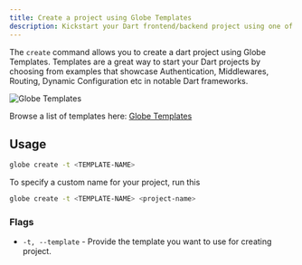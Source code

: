 ```yaml
---
title: Create a project using Globe Templates
description: Kickstart your Dart frontend/backend project using one of our templates.
---
```


The `create` command allows you to create a dart project using Globe Templates. Templates are a great way to start your Dart projects by choosing from examples that showcase Authentication, Middlewares, Routing, Dynamic Configuration etc in notable Dart frameworks.

![Globe Templates](/assets/templates.png)

Browse a list of templates here: [Globe Templates](https://globe.dev/templates)

## Usage

```bash
globe create -t <TEMPLATE-NAME>
```

To specify a custom name for your project, run this

```bash
globe create -t <TEMPLATE-NAME> <project-name>
```

### Flags

- `-t, --template` - Provide the template you want to use for creating project.
